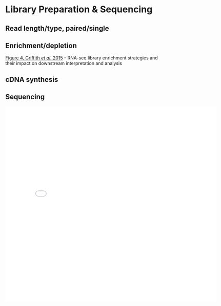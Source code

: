 # Library Preparation & Sequencing

## Read length/type, paired/single
## Enrichment/depletion

[Figure 4, Griffith _et al_, 2015](https://journals.plos.org/ploscompbiol/article?id=10.1371/journal.pcbi.1004393) - RNA-seq library enrichment strategies and their impact on downstream interpretation and analysis

## cDNA synthesis


## Sequencing

<iframe src="files/ngs-cluster-simulation.html" width="660" height="610" frameborder="0" scrolling="no"></iframe>